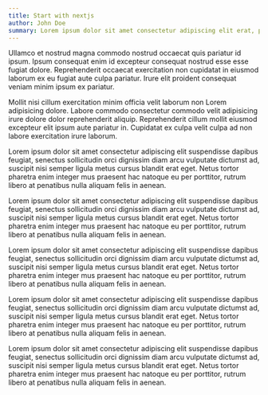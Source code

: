```yaml
---
title: Start with nextjs
author: John Doe
summary: Lorem ipsum dolor sit amet consectetur adipiscing elit erat, pharetra iaculis rutrum dis ac facilisi fermentum, imperdiet sociosqu mollis euismod molestie porta velit.
---
```


Ullamco et nostrud magna commodo nostrud occaecat quis pariatur id ipsum. Ipsum
consequat enim id excepteur consequat nostrud esse esse fugiat dolore.
Reprehenderit occaecat exercitation non cupidatat in eiusmod laborum ex eu
fugiat aute culpa pariatur. Irure elit proident consequat veniam minim ipsum ex
pariatur.

Mollit nisi cillum exercitation minim officia velit laborum non Lorem
adipisicing dolore. Labore commodo consectetur commodo velit adipisicing irure
dolore dolor reprehenderit aliquip. Reprehenderit cillum mollit eiusmod
excepteur elit ipsum aute pariatur in. Cupidatat ex culpa velit culpa ad non
labore exercitation irure laborum.

Lorem ipsum dolor sit amet consectetur adipiscing elit suspendisse dapibus feugiat, senectus sollicitudin orci dignissim diam arcu vulputate dictumst ad, suscipit nisi semper ligula metus cursus blandit erat eget. Netus tortor pharetra enim integer mus praesent hac natoque eu per porttitor, rutrum libero at penatibus nulla aliquam felis in aenean.

Lorem ipsum dolor sit amet consectetur adipiscing elit suspendisse dapibus feugiat, senectus sollicitudin orci dignissim diam arcu vulputate dictumst ad, suscipit nisi semper ligula metus cursus blandit erat eget. Netus tortor pharetra enim integer mus praesent hac natoque eu per porttitor, rutrum libero at penatibus nulla aliquam felis in aenean.

Lorem ipsum dolor sit amet consectetur adipiscing elit suspendisse dapibus feugiat, senectus sollicitudin orci dignissim diam arcu vulputate dictumst ad, suscipit nisi semper ligula metus cursus blandit erat eget. Netus tortor pharetra enim integer mus praesent hac natoque eu per porttitor, rutrum libero at penatibus nulla aliquam felis in aenean.

Lorem ipsum dolor sit amet consectetur adipiscing elit suspendisse dapibus feugiat, senectus sollicitudin orci dignissim diam arcu vulputate dictumst ad, suscipit nisi semper ligula metus cursus blandit erat eget. Netus tortor pharetra enim integer mus praesent hac natoque eu per porttitor, rutrum libero at penatibus nulla aliquam felis in aenean.

Lorem ipsum dolor sit amet consectetur adipiscing elit suspendisse dapibus feugiat, senectus sollicitudin orci dignissim diam arcu vulputate dictumst ad, suscipit nisi semper ligula metus cursus blandit erat eget. Netus tortor pharetra enim integer mus praesent hac natoque eu per porttitor, rutrum libero at penatibus nulla aliquam felis in aenean.
